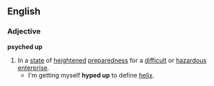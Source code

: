==English==
===Adjective===
'''psyched up'''
# In a [[state]] of [[heightened]] [[preparedness]] for a [[difficult]] or [[hazard]]ous [[enterprise]].
#* I'm getting myself '''hyped up''' to define [[helix]].